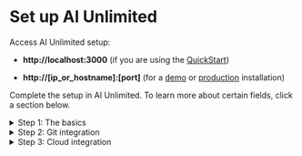
# Set up AI Unlimited

Access AI Unlimited setup:

- **http://localhost:3000** (if you are using the [QuickStart](/docs/install-ai-unlimited/quickstart/index.md))

- **http://[ip_or_hostname]:[port]** (for a [demo](/docs/install-ai-unlimited/demo/index.md) or [production](/docs/install-ai-unlimited/production/index.md) installation)

Complete the setup in AI Unlimited. To learn more about certain fields, click a section below. 

<details>

<summary>Step 1: The basics</summary>

**TLS**

Use [Transport Layer Security (TLS)](/docs/glossary.md#glo-tls) to secure connections to the AI Unlimited service and safeguard your data in transit.


**Certificates**

If you have a certificate issued by a trusted Certificate Authority (CA), you can provide it and its key. You'll be responsible for managing the certificate lifecycle, including renewal and validation. If you have specific requirements or need more control over your certificates, bringing your own is a good option.

Or use a Teradata system-generated certificate. It automatically renews before it expires.

</details>


<details>

<summary>Step 2: Git integration</summary>

**OAuth app**

An OAuth app allows a user to grant access to their account on one website or service to their account on another, without sharing their password. 

AI Unlimited uses the OAuth app you, or someone at your organization, created to authorize access to your GitHub or GitLab account. This allows AI Unlimited to store user and project information there. 

Selecting **Authenticate** establishes the access and returns you to AI Unlimited to complete the setup.

[Create a Git OAuth app](/docs/install-ai-unlimited/quickstart/create-github-oauth-app) (QuickStart)\
[Create a Git OAuth app](/docs/install-ai-unlimited/demo) (Demo installation)\
[Create a Git OAuth app](/docs/install-ai-unlimited/production) (Production installation)

</details>


<details>

<summary>Step 3: Cloud integration</summary>

<Tabs>
<TabItem value="aws1" label="AWS">


**Network type**

Public or Private refers to how AI Unlimited should communicate with the engine. The engine might have a public IP address, a private IP address, or both. Indicate the type of IP address to which AI Unlimited should connect. ***Is it determined by a cloud parm? Tell them where/when they chose it and where to see it? Potentially different for AWS vs. Azure.***


**IAM role**

If AI Unlimited creates the [IAM role](https://docs.aws.amazon.com/IAM/latest/UserGuide/id_roles_create.html), it creates it for the AWS [cluster](/docs/glossary.md#glo-cluster) that deploys the engine&mdash;each time you deploy the engine. If your organization creates the role, it must be broad enough to include all the clusters that might deploy the engine.


</TabItem>
<TabItem value="azure" label="Azure">


**Network type**

Public or Private refers to how AI Unlimited should communicate with the engine. The engine might have a public IP address, a private IP address, or both. Indicate the type of IP address to which AI Unlimited should connect. ***Is it determined by a cloud parm? Tell them where/when they chose it and where to see it? Potentially different for AWS vs. Azure.***

</TabItem>
</Tabs>

</details>




